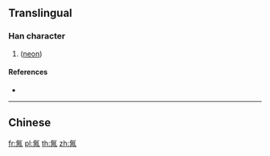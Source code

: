 {{character info/new}}
{{also|氝}}
==Translingual==

===Han character===
{{Han char|rn=84|rad=气|as=05|sn=9|four=|canj=ONMOB|ids=⿹气丙}}

# {{alternative form of|氝|lang=mul|sc=Hani|nodot=1}} ([[neon]])

====References====
* {{Han ref|kx=0599.111|dkj=17054|hdz=32011.021|uh=6C1E|ud=27678}}

----

==Chinese==
{{zh-see|氝|v}}

[[fr:氞]]
[[pl:氞]]
[[th:氞]]
[[zh:氞]]